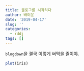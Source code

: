 ```yaml
---
title: 블로그를 시작하다
author: 배여운
date: '2019-04-17'
slug: ''
categories:
  - rddj
tags: []
---
```


`blogdown`을 결국 이렇게 써먹을 줄이야. 

```r
plot(iris)
```

